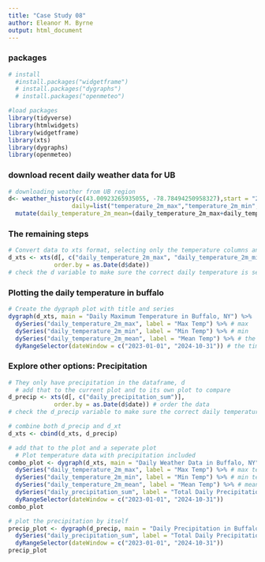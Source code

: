 ```yaml
---
title: "Case Study 08"
author: Eleanor M. Byrne 
output: html_document
---
```


### packages

```r
# install
  #install.packages("widgetframe")
  # install.packages("dygraphs")
  # install.packages("openmeteo")

#load packages
library(tidyverse)
library(htmlwidgets)
library(widgetframe)
library(xts)
library(dygraphs)
library(openmeteo)
```

### download recent daily weather data for UB

```r
# downloading weather from UB region 
d<- weather_history(c(43.00923265935055, -78.78494250958327),start = "2023-01-01",end=today(),
                  daily=list("temperature_2m_max","temperature_2m_min","precipitation_sum")) %>% 
  mutate(daily_temperature_2m_mean=(daily_temperature_2m_max+daily_temperature_2m_min)/2)
```

### The remaining steps

```r
# Convert data to xts format, selecting only the temperature columns and the date
d_xts <- xts(d[, c("daily_temperature_2m_max", "daily_temperature_2m_min", "daily_temperature_2m_mean")],
             order.by = as.Date(d$date))
# check the d variable to make sure the correct daily temperature is selected 

```

### Plotting the daily temperature in buffalo

```r
# Create the dygraph plot with title and series
dygraph(d_xts, main = "Daily Maximum Temperature in Buffalo, NY") %>%
  dySeries("daily_temperature_2m_max", label = "Max Temp") %>% # max
  dySeries("daily_temperature_2m_min", label = "Min Temp") %>% # min
  dySeries("daily_temperature_2m_mean", label = "Mean Temp") %>% # the mean
  dyRangeSelector(dateWindow = c("2023-01-01", "2024-10-31")) # the timeframe chosen

```

### Explore other options: Precipitation

```r
# They only have precipitation in the dataframe, d
  # add that to the current plot and to its own plot to compare 
d_precip <- xts(d[, c("daily_precipitation_sum")],
             order.by = as.Date(d$date)) # order the data 
# check the d_precip variable to make sure the correct daily temperature is selected 

# combine both d_precip and d_xt 
d_xts <- cbind(d_xts, d_precip)
```

```r
# add that to the plot and a seperate plot 
  # Plot temperature data with precipitation included
combo_plot <- dygraph(d_xts, main = "Daily Weather Data in Buffalo, NY") %>%
  dySeries("daily_temperature_2m_max", label = "Max Temp") %>% # max temperature
  dySeries("daily_temperature_2m_min", label = "Min Temp") %>% # min temperature
  dySeries("daily_temperature_2m_mean", label = "Mean Temp") %>% # mean temperature
  dySeries("daily_precipitation_sum", label = "Total Daily Precipitation", color = "blue") %>% # total daily precipitation
  dyRangeSelector(dateWindow = c("2023-01-01", "2024-10-31"))
combo_plot
```

```r
# plot the precipitation by itself 
precip_plot <- dygraph(d_precip, main = "Daily Precipitation in Buffalo, NY") %>%
  dySeries("daily_precipitation_sum", label = "Total Daily Precipitation", color = "blue") %>%
  dyRangeSelector(dateWindow = c("2023-01-01", "2024-10-31"))
precip_plot
```
